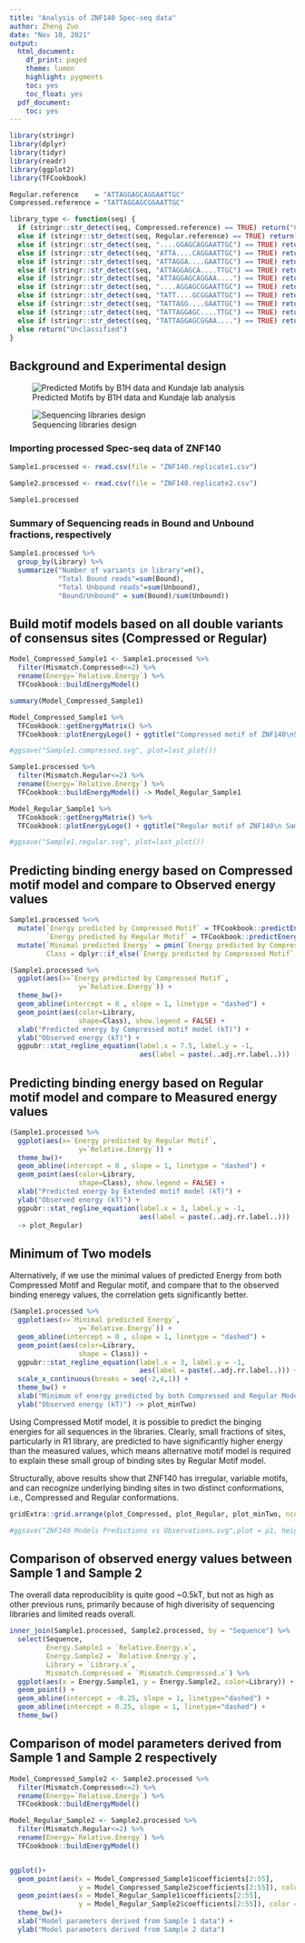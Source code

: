 ```yaml
---
title: "Analysis of ZNF140 Spec-seq data"
author: Zheng Zuo
date: "Nov 10, 2021"
output:
  html_document:
    df_print: paged
    theme: lumen
    highlight: pygments
    toc: yes
    toc_float: yes
  pdf_document:
    toc: yes
---
```


```r
library(stringr)
library(dplyr)
library(tidyr)
library(readr)
library(ggplot2)
library(TFCookbook)
```

```r
Regular.reference    = "ATTAGGAGCAGGAATTGC"
Compressed.reference = "TATTAGGAGCGGAATTGC"

library_type <- function(seq) {
  if (stringr::str_detect(seq, Compressed.reference) == TRUE) return("Compressed(reference)")
  else if (stringr::str_detect(seq, Regular.reference) == TRUE) return("Regular(reference)")
  else if (stringr::str_detect(seq, "....GGAGCAGGAATTGC") == TRUE) return("Regular-1")
  else if (stringr::str_detect(seq, "ATTA....CAGGAATTGC") == TRUE) return("Regular-2")
  else if (stringr::str_detect(seq, "ATTAGGA....GAATTGC") == TRUE) return("Regular-3")
  else if (stringr::str_detect(seq, "ATTAGGAGCA....TTGC") == TRUE) return("Regular-4")
  else if (stringr::str_detect(seq, "ATTAGGAGCAGGAA....") == TRUE) return("Regular-5")
  else if (stringr::str_detect(seq, "....AGGAGCGGAATTGC") == TRUE) return("Compressed-1")
  else if (stringr::str_detect(seq, "TATT....GCGGAATTGC") == TRUE) return("Compressed-2")
  else if (stringr::str_detect(seq, "TATTAGG....GAATTGC") == TRUE) return("Compressed-3")
  else if (stringr::str_detect(seq, "TATTAGGAGC....TTGC") == TRUE) return("Compressed-4")
  else if (stringr::str_detect(seq, "TATTAGGAGCGGAA....") == TRUE) return("Compressed-5")
  else return("Unclassified")
}
```

## Background and Experimental design

![Predicted Motifs by B1H data and Kundaje lab analysis](Predictions.png)

![Sequencing libraries design](Library design.png)

### Importing processed Spec-seq data of ZNF140
```r
Sample1.processed <- read.csv(file = "ZNF140.replicate1.csv")

Sample2.processed <- read.csv(file = "ZNF140.replicate2.csv")

Sample1.processed
```



### Summary of Sequencing reads in Bound and Unbound fractions, respectively
```r
Sample1.processed %>%
  group_by(Library) %>%
  summarize("Number of variants in library"=n(),
            "Total Bound reads"=sum(Bound),
            "Total Unbound reads"=sum(Unbound),
            "Bound/Unbound" = sum(Bound)/sum(Unbound))
```



## Build motif models based on all double variants of consensus sites (Compressed or Regular)

```r
Model_Compressed_Sample1 <- Sample1.processed %>%
  filter(Mismatch.Compressed<=2) %>%
  rename(Energy=`Relative.Energy`) %>%
  TFCookbook::buildEnergyModel()

summary(Model_Compressed_Sample1)
```

```r
Model_Compressed_Sample1 %>%
  TFCookbook::getEnergyMatrix() %>%
  TFCookbook::plotEnergyLogo() + ggtitle("Compressed motif of ZNF140\nSample #1") + theme(plot.title = element_text(hjust = 0.5))

#ggsave("Sample1.compressed.svg", plot=last_plot())
```


```r
Sample1.processed %>%
  filter(Mismatch.Regular<=2) %>%
  rename(Energy=`Relative.Energy`) %>%
  TFCookbook::buildEnergyModel() -> Model_Regular_Sample1 

Model_Regular_Sample1 %>%
  TFCookbook::getEnergyMatrix() %>%
  TFCookbook::plotEnergyLogo() + ggtitle("Regular motif of ZNF140\n Sample #1") + theme(plot.title = element_text(hjust = 0.5))

#ggsave("Sample1.regular.svg", plot=last_plot())
```


## Predicting binding energy based on Compressed motif model and compare to Observed energy values
```r
Sample1.processed %<>%
  mutate(`Energy predicted by Compressed Motif` = TFCookbook::predictEnergy(Sequence, Model_Compressed_Sample1),
         `Energy predicted by Regular Motif` = TFCookbook::predictEnergy(Sequence, Model_Regular_Sample1)) %>%
  mutate(`Minimal predicted Energy` = pmin(`Energy predicted by Compressed Motif`, `Energy predicted by Regular Motif`),
         Class = dplyr::if_else(`Energy predicted by Compressed Motif` < `Energy predicted by Regular Motif`, "Compressed site", "Regular site"))

(Sample1.processed %>%
  ggplot(aes(x=`Energy predicted by Compressed Motif`,
                 y=`Relative.Energy`)) +
  theme_bw()+
  geom_abline(intercept = 0 , slope = 1, linetype = "dashed") +
  geom_point(aes(color=Library,
                 shape=Class), show.legend = FALSE) +
  xlab("Predicted energy by Compressed motif model (kT)") +
  ylab("Observed energy (kT)") +
  ggpubr::stat_regline_equation(label.x = 7.5, label.y = -1,
                                aes(label = paste(..adj.rr.label..))) -> plot_Compressed)
```

## Predicting binding energy based on Regular motif model and compare to Measured energy values
```r
(Sample1.processed %>%
  ggplot(aes(x=`Energy predicted by Regular Motif`,
                 y=`Relative.Energy`)) +
  theme_bw()+
  geom_abline(intercept = 0 , slope = 1, linetype = "dashed") +
  geom_point(aes(color=Library,
                 shape=Class), show.legend = FALSE) +
  xlab("Predicted energy by Extended motif model (kT)") +
  ylab("Observed energy (kT)") +
  ggpubr::stat_regline_equation(label.x = 3, label.y = -1,
                                aes(label = paste(..adj.rr.label..)))
  -> plot_Regular)
```

## Minimum of Two models
Alternatively, if we use the minimal values of predicted Energy from both Compressed Motif and Regular motif, and compare that to the observed binding eneregy values, the correlation gets significantly better.

```r
(Sample1.processed %>%
  ggplot(aes(x=`Minimal predicted Energy`,
                 y=`Relative.Energy`)) +
  geom_abline(intercept = 0 , slope = 1, linetype = "dashed") +
  geom_point(aes(color=Library,
                 shape = Class)) +
  ggpubr::stat_regline_equation(label.x = 3, label.y = -1,
                                aes(label = paste(..adj.rr.label..))) +
  scale_x_continuous(breaks = seq(-2,4,1)) +
  theme_bw() +
  xlab("Minimum of energy predicted by both Compressed and Regular Model") +
  ylab("Observed energy (kT)") -> plot_minTwo)
```


Using Compressed Motif model, it is possible to predict the binging energies for all sequences in the libraries. Clearly, small fractions of sites, particularly in R1 library, are predicted to have significantly higher energy than the measured values, which means alternative motif model is required to explain these small group of binding sites by Regular Motif model. 

Structurally, above results show that ZNF140 has irregular, variable motifs, and can recognize underlying binding sites in two distinct conformations, i.e., Compressed and Regular conformations.

```r
gridExtra::grid.arrange(plot_Compressed, plot_Regular, plot_minTwo, ncol = 3, widths = c(1.02, 1, 1.4)) -> p1

#ggsave("ZNF140 Models Predictions vs Observations.svg",plot = p1, height = 6, width = 17.5)
```



## Comparison of observed energy values between Sample 1 and Sample 2

The overall data reproduciblity is quite good ~0.5kT, but not as high as other previous runs, primarily because of high diverisity of sequencing libraries and limited reads overall.

```r
inner_join(Sample1.processed, Sample2.processed, by = "Sequence") %>%
  select(Sequence,
         Energy.Sample1 = `Relative.Energy.x`,
         Energy.Sample2 = `Relative.Energy.y`,
         Library = `Library.x`,
         Mismatch.Compressed = `Mismatch.Compressed.x`) %>%
  ggplot(aes(x = Energy.Sample1, y = Energy.Sample2, color=Library)) +
  geom_point() +
  geom_abline(intercept = -0.25, slope = 1, linetype="dashed") +
  geom_abline(intercept = 0.25, slope = 1, linetype="dashed") +
  theme_bw()
```

## Comparison of model parameters derived from Sample 1 and Sample 2 respectively
```r
Model_Compressed_Sample2 <- Sample2.processed %>%
  filter(Mismatch.Compressed<=2) %>%
  rename(Energy=`Relative.Energy`) %>%
  TFCookbook::buildEnergyModel()

Model_Regular_Sample2 <- Sample2.processed %>%
  filter(Mismatch.Regular<=2) %>%
  rename(Energy=`Relative.Energy`) %>%
  TFCookbook::buildEnergyModel()


ggplot()+
  geom_point(aes(x = Model_Compressed_Sample1$coefficients[2:55],
                 y = Model_Compressed_Sample2$coefficients[2:55]), color = "red") +
  geom_point(aes(x = Model_Regular_Sample1$coefficients[2:55],
                 y = Model_Regular_Sample2$coefficients[2:55]), color = "blue") +
  theme_bw()+
  xlab("Model parameters derived from Sample 1 data") +
  ylab("Model parameters derived from Sample 2 data")
```

